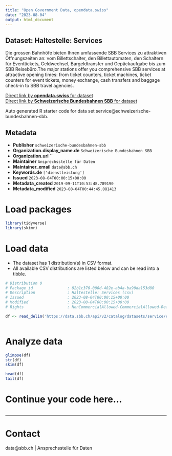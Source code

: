 ```yaml
---
title: "Open Government Data, opendata.swiss"
date: "2023-08-04"
output: html_document
---
```


## Dataset: Haltestelle: Services

Die grossen Bahnhöfe bieten Ihnen umfassende SBB Services zu attraktiven Öffnungszeiten an: vom Billettschalter, den Billettautomaten, den Schaltern für Eventtickets, Geldwechsel, Bargeldtransfer und Gepäckaufgabe bis zum SBB Reisebüro.The major stations offer you comprehensive SBB services at attractive opening times: from ticket counters, ticket machines, ticket counters for event tickets, money exchange, cash transfers and baggage check-in to SBB travel agencies.

[Direct link by **opendata.swiss** for dataset](https://opendata.swiss/de/dataset/haltestelle-services1)<br>
[Direct link by **Schweizerische Bundesbahnen SBB** for dataset](https://data.sbb.ch/explore/dataset/service/)

Auto generated R starter code for data set service@schweizerische-bundesbahnen-sbb.

## Metadata

- **Publisher** `schweizerische-bundesbahnen-sbb`
- **Organization.display_name.de** `Schweizerische Bundesbahnen SBB`
- **Organization.url** ``
- **Maintainer** `Ansprechsstelle für Daten`
- **Maintainer_email** `data@sbb.ch`
- **Keywords.de** `['dienstleistung']`
- **Issued** `2023-08-04T00:00:15+00:00`
- **Metadata_created** `2019-09-11T10:53:48.789190`
- **Metadata_modified** `2023-08-04T00:44:45.081413`


# Load packages

```r

library(tidyverse)
library(skimr)

```

# Load data

-   The dataset has 1 distribution(s) in CSV format.
-   All available CSV distributions are listed below and can be read into a tibble.

```r

# Distribution 0
# Package_id               : 82b1c370-000d-482e-ab4a-ba90da153d80
# Description              : Haltestelle: Services (csv)
# Issued                   : 2023-08-04T00:00:15+00:00
# Modified                 : 2023-08-04T00:00:15+00:00
# Rights                   : NonCommercialAllowed-CommercialAllowed-ReferenceRequired

df <- read_delim('https://data.sbb.ch/api/v2/catalog/datasets/service/exports/csv')



```

# Analyze data

```r

glimpse(df)
str(df)
skim(df)

head(df)
tail(df)

```

# Continue your code here...

```r

```

------------------------------------------------------------------------

# Contact

data@sbb.ch | Ansprechsstelle für Daten
